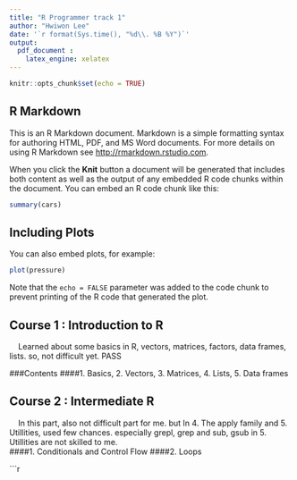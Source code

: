 ---
title: "R Programmer track 1"
author: "Hwiwon Lee"
date: '`r format(Sys.time(), "%d\\. %B %Y")`'
output: 
  pdf_document : 
    latex_engine: xelatex
---

```{r setup, include=FALSE, cache=TRUE}
knitr::opts_chunk$set(echo = TRUE)
```

## R Markdown

This is an R Markdown document. Markdown is a simple formatting syntax for authoring HTML, PDF, and MS Word documents. For more details on using R Markdown see <http://rmarkdown.rstudio.com>.

When you click the **Knit** button a document will be generated that includes both content as well as the output of any embedded R code chunks within the document. You can embed an R code chunk like this:

```{r cars, cache=TRUE}
summary(cars)
```

## Including Plots

You can also embed plots, for example:

```{r pressure, echo=FALSE, cache=TRUE}
plot(pressure)
```

Note that the `echo = FALSE` parameter was added to the code chunk to prevent printing of the R code that generated the plot.

## Course 1 : Introduction to R
&nbsp;&nbsp;&nbsp;&nbsp;Learned about some basics in R, vectors, matrices, factors, data frames, lists. so, not difficult yet. PASS

###Contents
####1. Basics, 2. Vectors, 3. Matrices, 4. Lists, 5. Data frames

## Course 2 : Intermediate R
&nbsp;&nbsp;&nbsp;&nbsp;In this part, also not difficult part for me. but In 4. The apply family and 5. Utillities, used few chances. especially grepl, grep and sub, gsub in 5. Utillities are not skilled to me.  
####1. Conditionals and Control Flow
####2. Loops

```{r cache=TRUE}
